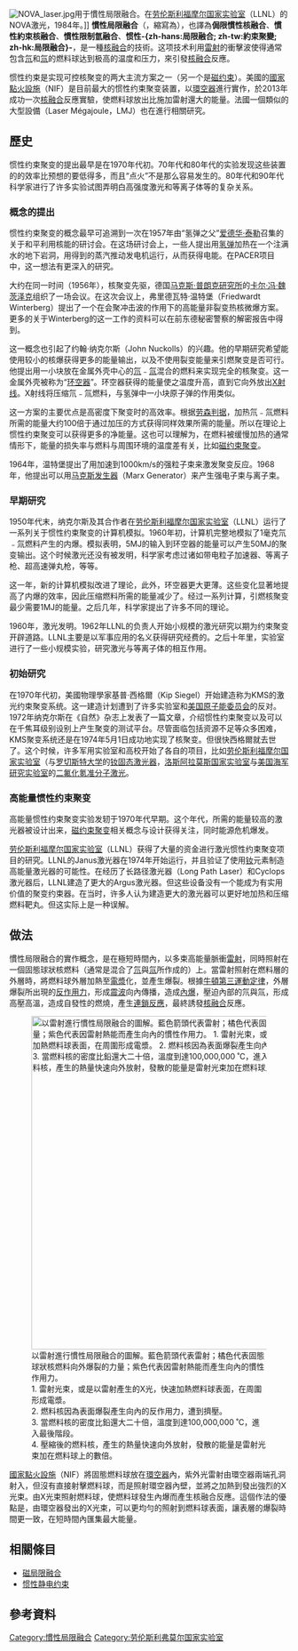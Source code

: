 {{unreferenced|time=2018-09-25T17:33:06+00:00}}
{{noteTA
|G1=Physics
|1=zh:Hi, Dathe激光;zh-hans:激光;zh-hk:激光;zh-tw:雷射;
}}
[[File:NOVA_laser.jpg|thumb]]用于慣性局限融合。在[[劳伦斯利福摩尔国家实验室|劳伦斯利福摩尔国家实验室]]（LLNL）的NOVA激光，1984年。]]
'''慣性局限融合'''（{{lang-en|Inertial confinement fusion}}，縮寫為{{lang|en|ICF}}），也譯為'''侷限慣性核融合'''、'''慣性約束核融合'''、'''慣性限制氫融合'''、'''惯性-{zh-hans:局限融合; zh-tw:約束聚變; zh-hk:局限融合}-'''，是一種[[核融合|核融合]]的技術。这项技术利用[[雷射|雷射]]的衝擊波使得通常包含[[氘|氘]]和[[氚|氚]]的燃料球达到极高的温度和压力，來引發[[核融合|核融合]]反應。

惯性约束是实现可控核聚变的两大主流方案之一（另一个是[[磁局限融合|磁约束]]）。美國的[[國家點火設施|國家點火設施]]（NIF）是目前最大的惯性约束聚变装置，以[[環空器|環空器]]進行實作，於2013年成功一次[[核融合|核融合]]反應實驗，使燃料球放出比施加雷射還大的能量。法國一個類似的大型設備{{le|百萬焦耳激光|Laser Mégajoule}}（Laser Mégajoule，LMJ）也在進行相關研究。

==歷史==
惯性约束聚变的提出最早是在1970年代初。70年代和80年代的实验发现这些装置的的效率比预想的要低得多，而且“点火”不是那么容易发生的。80年代和90年代科学家进行了许多实验试图弄明白高强度激光和等离子体等的复杂关系。

===概念的提出===
惯性约束聚变的概念最早可追溯到一次在1957年由“氢弹之父”[[爱德华·泰勒|爱德华·泰勒]]召集的关于和平利用核能的研讨会。在这场研讨会上，一些人提出用[[氢弹|氢弹]]加热在一个注满水的地下岩洞，用得到的蒸汽推动发电机运行，从而获得电能。在PACER项目中，这一想法有更深入的研究。

大约在同一时间（1956年），核聚变先驱，德国[[马克斯·普朗克研究所|马克斯·普朗克研究所]]的[[卡尔·冯·魏茨泽克|卡尔·冯·魏茨泽克]]组织了一场会议。在这次会议上，弗里德瓦特·温特堡（Friedwardt Winterberg）提出了一个在会聚冲击波的作用下的高能量非裂变热核微爆方案。更多的关于Winterberg的这一工作的资料可以在前东德秘密警察的解密报告中得到。

这一概念也引起了约翰·纳克尔斯（John Nuckolls）的兴趣。他的早期研究希望能使用较小的核爆获得更多的能量输出，以及不使用裂变能量来引燃聚变是否可行。他提出用一小块放在金属外壳中心的[[氘|氘]]﹣[[氚|氚]]混合的燃料来实现完全的核聚变。这一金属外壳被称为“[[环空器|环空器]]”。环空器获得的能量使之温度升高，直到它向外放出[[X射线|X射线]]。X射线将压缩氘﹣氚燃料，与氢弹中一小块原子弹的作用类似。

这一方案的主要优点是高密度下聚变时的高效率。根据[[劳森判据|劳森判据]]，加热氘﹣氚燃料所需的能量大约100倍于通过加压的方式获得同样效果所需的能量。所以在理论上惯性约束聚变可以获得更多的净能量。这也可以理解为，在燃料被缓慢加热的通常情形下，能量的损失率与燃料与周围环境的温度差有关，比如[[磁约束聚变|磁约束聚变]]。

1964年，温特堡提出了用加速到1000km/s的强粒子束来激发聚变反应。1968年，他提出可以用[[马克斯发生器|马克斯发生器]]（Marx Generator）来产生强电子束与离子束。

===早期研究===
1950年代末，纳克尔斯及其合作者在[[劳伦斯利福摩尔国家实验室|劳伦斯利福摩尔国家实验室]]（LLNL）运行了一系列关于惯性约束聚变的计算机模拟。1960年初，计算机完整地模拟了1毫克氘﹣氚燃料产生的内爆。模拟表明，5MJ的输入到环空器的能量可以产生50MJ的聚变输出。这个时候激光还没有被发明，科学家考虑过诸如带电粒子加速器、等离子枪、超高速弹丸枪，等等。

这一年，新的计算机模拟改进了理论，此外，环空器更大更薄。这些变化显著地提高了内爆的效率，因此压缩燃料所需的能量减少了。经过一系列计算，引燃核聚变最少需要1MJ的能量。之后几年，科学家提出了许多不同的理论。

1960年，激光发明。1962年LLNL的负责人开始小规模的激光研究以期为约束聚变开辟道路。LLNL主要是以军事应用的名义获得研究经费的。之后十年里，实验室进行了一些小规模实验，研究激光与等离子体的相互作用。

===初始研究===
在1970年代初，美國物理學家基普·西格爾（Kip Siegel）开始建造称为KMS的激光约束聚变系统。这一建造计划遭到了许多实验室和[[美国原子能委员会|美国原子能委员会]]的反对。1972年纳克尔斯在《自然》杂志上发表了一篇文章，介绍惯性约束聚变以及可以在千焦耳级别设别上产生聚变的测试平台。尽管面临包括资源不足等众多困难，KMS聚变系统还是在1974年5月1日成功地实现了核聚变。但很快西格爾就去世了。这个时候，许多军用实验室和高校开始了各自的项目，比如[[劳伦斯利福摩尔国家实验室|劳伦斯利福摩尔国家实验室]]（与[[罗切斯特大学|罗切斯特大学]]的[[钕|钕]][[固态激光器|固态激光器]]，[[洛斯阿拉莫斯国家实验室|洛斯阿拉莫斯国家实验室]]与[[美国海军研究实验室|美国海军研究实验室]]的[[二氟化氪|二氟化氪]][[准分子激光|准分子激光]]。

===高能量惯性约束聚变===
高能量惯性约束聚变实验发轫于1970年代早期。这个年代，所需的能量较高的激光器被设计出来，[[磁约束聚变|磁约束聚变]]相关概念与设计获得关注，同时能源危机爆发。

[[劳伦斯利福摩尔国家实验室|劳伦斯利福摩尔国家实验室]]（LLNL）获得了大量的资金进行激光惯性约束聚变项目的研究。LLNL的Janus激光器在1974年开始运行，并且验证了使用[[钕|钕]]元素制造高能量激光器的可能性。在经历了长路径激光器（Long Path Laser）和Cyclops激光器后，LLNL建造了更大的Argus激光器。但这些设备没有一个能成为有实用价值的聚变约束器。在当时，许多人认为建造更大的激光器可以更好地加热和压缩燃料靶丸。但这实际上是一种误解。

==做法==
慣性局限融合的實作概念，是在極短時間內，以多束高能量脈衝[[雷射|雷射]]，同時照射在一個固態球狀核燃料（通常是混合了[[氘|氘]]與[[氚|氚]]所作成的）上。當雷射照射在燃料層的外層時，將燃料球外層加熱至[[電漿|電漿]]化，並產生爆裂。根據[[牛頓第三運動定律|牛頓第三運動定律]]，外層爆裂所出現的[[反作用力|反作用力]]，形成[[震波|震波]]向內傳播，造成[[內爆|內爆]]，壓迫內部的氘與氚，形成高壓高溫，造成自發性的燃燒，產生[[連鎖反應|連鎖反應]]，最終誘發[[核融合|核融合]]反應。

[[Image:Inertial confinement fusion.svg|thumb|center|600px|以雷射進行慣性局限融合的圖解。藍色箭頭代表雷射；橘色代表固態球狀核燃料向外爆裂的力量；紫色代表因雷射熱能而產生向內的慣性作用力。<br>
1. 雷射光束，或是以雷射產生的X光，快速加熱燃料球表面，在周圍形成電漿。<br>
2. 燃料核因為表面爆裂產生向內的反作用力，遭到擠壓。<br>
3. 當燃料核的密度比鉛還大二十倍，溫度到達100,000,000 ˚C，進入最後階段。<br>
4. 壓縮後的燃料核，產生的熱量快速向外放射，發散的能量是雷射光束加在燃料球上的數倍。]]

[[國家點火設施|國家點火設施]]（NIF）將固態燃料球放在[[環空器|環空器]]內，紫外光雷射由環空器兩端孔洞射入，但沒有直接射擊燃料球，而是照射環空器內壁，並將之加熱到發出強烈的X光束。由X光束照射燃料球，使燃料球發生內爆而產生核融合反應。這個作法的優點是，由環空器發出的X光束，可以更均勻的照射到燃料球表面，讓表層的爆裂時間更一致，在短時間內匯集最大能量。

==相關條目==
{{portal|核技术}}
*[[磁局限融合|磁局限融合]]
*[[惯性静电约束|惯性静电约束]]

==參考資料==
{{reflist}}

{{Nuclear fusion reactors}}
{{核技术}}
{{Authority control}}
{{DEFAULTSORT:Inertial Confinement Fusion}}
[[Category:慣性局限融合|Category:慣性局限融合]]
[[Category:劳伦斯利弗莫尔国家实验室|Category:劳伦斯利弗莫尔国家实验室]]